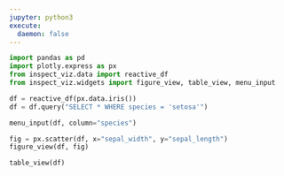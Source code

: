 ```yaml
---
jupyter: python3  
execute:
  daemon: false
---
```


```python
import pandas as pd
import plotly.express as px
from inspect_viz.data import reactive_df
from inspect_viz.widgets import figure_view, table_view, menu_input

df = reactive_df(px.data.iris())
df = df.query("SELECT * WHERE species = 'setosa'")
```

```python
menu_input(df, column="species")
```

```python
fig = px.scatter(df, x="sepal_width", y="sepal_length")
figure_view(df, fig)
```

```python
table_view(df)
```

